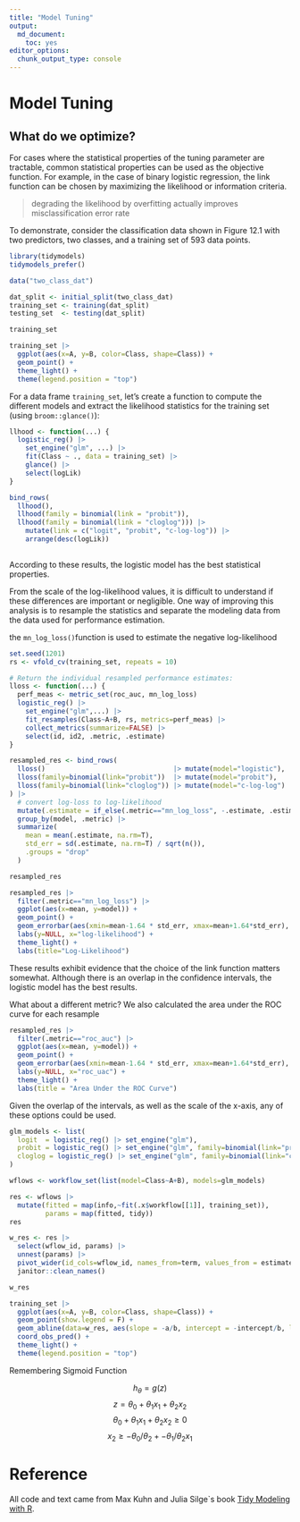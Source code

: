 ```yaml
---
title: "Model Tuning"
output: 
  md_document:
    toc: yes
editor_options: 
  chunk_output_type: console
---
```


# Model Tuning

## What do we optimize?

For cases where the statistical properties of the tuning parameter are tractable, common statistical properties can be used as the objective function. For example, in the case of binary logistic regression, the link function can be chosen by maximizing the likelihood or information criteria. 

> degrading the likelihood by overfitting actually improves misclassification error rate

To demonstrate, consider the classification data shown in Figure 12.1 with two predictors, two classes, and a training set of 593 data points.

```r
library(tidymodels)
tidymodels_prefer()

data("two_class_dat")

dat_split <- initial_split(two_class_dat)
training_set <- training(dat_split)
testing_set  <- testing(dat_split)

training_set

training_set |> 
  ggplot(aes(x=A, y=B, color=Class, shape=Class)) +
  geom_point() +
  theme_light() +
  theme(legend.position = "top")

```

For a data frame `training_set`, let’s create a function to compute the different models and extract the likelihood statistics for the training set (using `broom::glance()`):

```r

llhood <- function(...) {
  logistic_reg() |>
    set_engine("glm", ...) |>
    fit(Class ~ ., data = training_set) |>
    glance() |>
    select(logLik)
}

bind_rows(
  llhood(),
  llhood(family = binomial(link = "probit")),
  llhood(family = binomial(link = "cloglog"))) |>
    mutate(link = c("logit", "probit", "c-log-log")) |>
    arrange(desc(logLik))
  
```

According to these results, the logistic model has the best statistical properties.

From the scale of the log-likelihood values, it is difficult to understand if these differences are important or negligible. One way of improving this analysis is to resample the statistics and separate the modeling data from the data used for performance estimation.

the `mn_log_loss() `function is used to estimate the negative log-likelihood

```r
set.seed(1201)
rs <- vfold_cv(training_set, repeats = 10)

# Return the individual resampled performance estimates:
lloss <- function(...) {
  perf_meas <- metric_set(roc_auc, mn_log_loss)
  logistic_reg() |> 
    set_engine("glm",...) |> 
    fit_resamples(Class~A+B, rs, metrics=perf_meas) |> 
    collect_metrics(summarize=FALSE) |> 
    select(id, id2, .metric, .estimate)
}

resampled_res <- bind_rows(
  lloss()                                |> mutate(model="logistic"), 
  lloss(family=binomial(link="probit"))  |> mutate(model="probit"),
  lloss(family=binomial(link="cloglog")) |> mutate(model="c-log-log")
) |> 
  # convert log-loss to log-likelihood
  mutate(.estimate = if_else(.metric=="mn_log_loss", -.estimate, .estimate)) |> 
  group_by(model, .metric) |> 
  summarize(
    mean = mean(.estimate, na.rm=T),
    std_err = sd(.estimate, na.rm=T) / sqrt(n()),
    .groups = "drop"
  )

resampled_res

resampled_res |> 
  filter(.metric=="mn_log_loss") |> 
  ggplot(aes(x=mean, y=model)) +
  geom_point() +
  geom_errorbar(aes(xmin=mean-1.64 * std_err, xmax=mean+1.64*std_err), width=.1) +
  labs(y=NULL, x="log-likelihood") +
  theme_light() +
  labs(title="Log-Likelihood")

```

These results exhibit evidence that the choice of the link function matters somewhat. Although there is an overlap in the confidence intervals, the logistic model has the best results.

What about a different metric? We also calculated the area under the ROC curve for each resample

```r
resampled_res |> 
  filter(.metric=="roc_auc") |> 
  ggplot(aes(x=mean, y=model)) +
  geom_point() +
  geom_errorbar(aes(xmin=mean-1.64 * std_err, xmax=mean+1.64*std_err), width=.1) +
  labs(y=NULL, x="roc_uac") +
  theme_light() +
  labs(title = "Area Under the ROC Curve")
```

Given the overlap of the intervals, as well as the scale of the x-axis, any of these options could be used.

```r

glm_models <- list(
  logit  = logistic_reg() |> set_engine("glm"),
  probit = logistic_reg() |> set_engine("glm", family=binomial(link="probit")),
  cloglog = logistic_reg() |> set_engine("glm", family=binomial(link="cloglog"))
)

wflows <- workflow_set(list(model=Class~A+B), models=glm_models)

res <- wflows |> 
  mutate(fitted = map(info,~fit(.x$workflow[[1]], training_set)),
         params = map(fitted, tidy))
res

w_res <- res |> 
  select(wflow_id, params) |> 
  unnest(params) |> 
  pivot_wider(id_cols=wflow_id, names_from=term, values_from = estimate) |> 
  janitor::clean_names()

w_res

training_set |> 
  ggplot(aes(x=A, y=B, color=Class, shape=Class)) +
  geom_point(show.legend = F) +
  geom_abline(data=w_res, aes(slope = -a/b, intercept = -intercept/b, linetype=wflow_id)) +
  coord_obs_pred() +
  theme_light() +
  theme(legend.position = "top") 
```

Remembering Sigmoid Function

$$h_{\theta}=g(z)$$
$$z=\theta_0+\theta_1x_1+\theta_2x_2$$
$$\theta_0+\theta_1x_1+\theta_2x_2\ge0$$
$$x_2\ge{-\theta_0}/\theta_2+{-\theta_1}/\theta_2x_1$$

# Reference

All code and text came from Max Kuhn and Julia Silge`s book [Tidy Modeling with R](https://www.tmwr.org/tuning).
